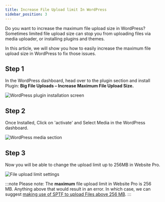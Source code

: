 ```yaml
---
title: Increase File Upload limit In WordPress
sidebar_position: 3
---
```


Do you want to increase the maximum file upload size in WordPress? Sometimes limited file upload size can stop you from uploading files via media uploader, or installing plugins and themes.

In this article, we will show you how to easily increase the maximum file upload size in WordPress to fix those issues.

## Step 1

In the WordPress dashboard, head over to the plugin section and install Plugin: **Big File Uploads – Increase Maximum File Upload Size.**

![WordPress plugin installation screen](./img/wordpress/wp-file-upload-plugin.jpg)

## Step 2

Once Installed, Click on 'activate' and Select Media in the WordPress dashboard.

![WordPress media section](./img/wordpress/wp-media-section.jpg)

## Step 3

Now you will be able to change the upload limit up to 256MB in Website Pro.

![File upload limit settings](./img/wordpress/wp-upload-limit-settings.jpg)

:::note
Please note: The **maximum** file upload limit in Website Pro is 256 MB. Anything above that would result in an error. In which case, we can suggest [making use of SPTF to upload Files above 256 MB](/vendasta-products/vendasta-products-website/vendasta-products-website-faqs/uploading-large-files-with-sptf).
:::